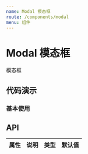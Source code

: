 ```yaml
---
name: Modal 模态框
route: /components/modal
menu: 组件
---
```




# Modal 模态框

模态框

## 代码演示

### 基本使用

<ActionBox code={BasicDemoCode} title="" desc="">
  <BasicDemo></BasicDemo>
</ActionBox>


## API

| 属性 | 说明 | 类型 | 默认值 |
| ---- | ---- | ---- | ------ |